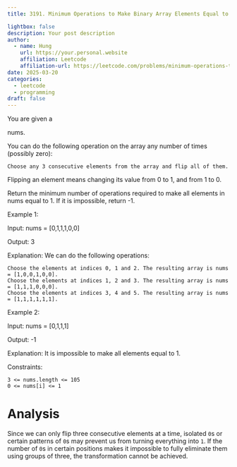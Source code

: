 ```yaml
---
title: 3191. Minimum Operations to Make Binary Array Elements Equal to One I

lightbox: false
description: Your post description
author:
  - name: Hung
    url: https://your.personal.website
    affiliation: Leetcode
    affiliation-url: https://leetcode.com/problems/minimum-operations-to-make-binary-array-elements-equal-to-one-i/description/
date: 2025-03-20
categories:
  - leetcode
  - programming
draft: false
---
```


You are given a

nums.

You can do the following operation on the array any number of times (possibly zero):

    Choose any 3 consecutive elements from the array and flip all of them.

Flipping an element means changing its value from 0 to 1, and from 1 to 0.

Return the minimum number of operations required to make all elements in nums equal to 1. If it is impossible, return -1.

 

Example 1:

Input: nums = [0,1,1,1,0,0]

Output: 3

Explanation:
We can do the following operations:

    Choose the elements at indices 0, 1 and 2. The resulting array is nums = [1,0,0,1,0,0].
    Choose the elements at indices 1, 2 and 3. The resulting array is nums = [1,1,1,0,0,0].
    Choose the elements at indices 3, 4 and 5. The resulting array is nums = [1,1,1,1,1,1].

Example 2:

Input: nums = [0,1,1,1]

Output: -1

Explanation:
It is impossible to make all elements equal to 1.

 

Constraints:

    3 <= nums.length <= 105
    0 <= nums[i] <= 1

# Analysis

Since we can only flip three consecutive elements at a time, isolated `0`s or certain patterns of `0`s may prevent us from turning everything into `1`. If the number of `0`s in certain positions makes it impossible to fully eliminate them using groups of three, the transformation cannot be achieved.

